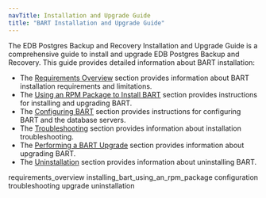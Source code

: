 ```yaml
---
navTitle: Installation and Upgrade Guide
title: "BART Installation and Upgrade Guide"
---
```




The EDB Postgres Backup and Recovery Installation and Upgrade Guide is a comprehensive guide to install and upgrade EDB Postgres Backup and Recovery. This guide provides detailed information about BART installation:

-   The [Requirements Overview](#requirements_overview) section provides information about BART installation requirements and limitations.
-   The [Using an RPM Package to Install BART](#installing_bart_using_an_rpm_package) section provides instructions for installing and upgrading BART.
-   The [Configuring BART](#configuration) section provides instructions for configuring BART and the database servers.
-   The [Troubleshooting](#troubleshooting) section provides information about installation troubleshooting.
-   The [Performing a BART Upgrade](#upgrade) section provides information about upgrading BART.
-   The [Uninstallation](#uninstallation) section provides information about uninstalling BART.

<div class="toctree" maxdepth="5">

requirements\_overview installing\_bart\_using\_an\_rpm\_package configuration troubleshooting upgrade uninstallation

</div>
